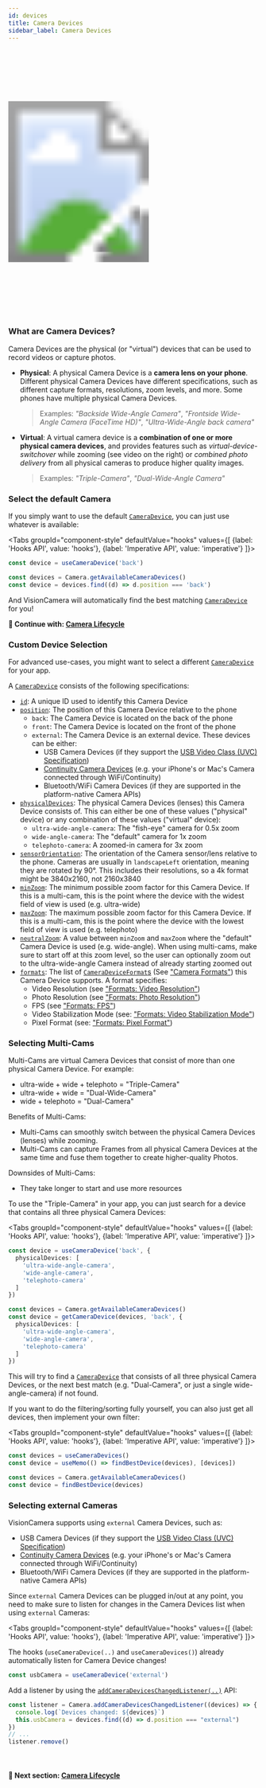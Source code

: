 ```yaml
---
id: devices
title: Camera Devices
sidebar_label: Camera Devices
---
```



<div>
  <svg xmlns="http://www.w3.org/2000/svg" width="283" height="535" style={{ float: 'right' }}>
    <image href={useBaseUrl("img/demo.gif")} x="18" y="33" width="247" height="469"  />
    <image href={useBaseUrl("img/frame.png")} width="283" height="535" />
  </svg>
</div>

### What are Camera Devices?

Camera Devices are the physical (or "virtual") devices that can be used to record videos or capture photos.

* **Physical**: A physical Camera Device is a **camera lens on your phone**. Different physical Camera Devices have different specifications, such as different capture formats, resolutions, zoom levels, and more. Some phones have multiple physical Camera Devices.

  > Examples: _"Backside Wide-Angle Camera"_, _"Frontside Wide-Angle Camera (FaceTime HD)"_, _"Ultra-Wide-Angle back camera"_
* **Virtual**: A virtual camera device is a **combination of one or more physical camera devices**, and provides features such as _virtual-device-switchover_ while zooming (see video on the right) or _combined photo delivery_ from all physical cameras to produce higher quality images.

  > Examples: _"Triple-Camera"_, _"Dual-Wide-Angle Camera"_

### Select the default Camera

If you simply want to use the default [`CameraDevice`](/docs/api/interfaces/CameraDevice), you can just use whatever is available:

<Tabs
  groupId="component-style"
  defaultValue="hooks"
  values={[
    {label: 'Hooks API', value: 'hooks'},
    {label: 'Imperative API', value: 'imperative'}
  ]}>
<TabItem value="hooks">

```ts
const device = useCameraDevice('back')
```

</TabItem>
<TabItem value="imperative">

```ts
const devices = Camera.getAvailableCameraDevices()
const device = devices.find((d) => d.position === 'back')
```

</TabItem>
</Tabs>

And VisionCamera will automatically find the best matching [`CameraDevice`](/docs/api/interfaces/CameraDevice) for you!

**🚀 Continue with: [Camera Lifecycle](lifecycle)**

### Custom Device Selection

For advanced use-cases, you might want to select a different [`CameraDevice`](/docs/api/interfaces/CameraDevice) for your app.

A [`CameraDevice`](/docs/api/interfaces/CameraDevice) consists of the following specifications:

- [`id`](/docs/api/interfaces/CameraDevice#id): A unique ID used to identify this Camera Device
- [`position`](/docs/api/interfaces/CameraDevice#position): The position of this Camera Device relative to the phone
  - `back`: The Camera Device is located on the back of the phone
  - `front`: The Camera Device is located on the front of the phone
  - `external`: The Camera Device is an external device. These devices can be either:
    - USB Camera Devices (if they support the [USB Video Class (UVC) Specification](https://en.wikipedia.org/wiki/List_of_USB_video_class_devices))
    - [Continuity Camera Devices](https://support.apple.com/en-us/HT213244) (e.g. your iPhone's or Mac's Camera connected through WiFi/Continuity)
    - Bluetooth/WiFi Camera Devices (if they are supported in the platform-native Camera APIs)
- [`physicalDevices`](/docs/api/interfaces/CameraDevice#physicalDevices): The physical Camera Devices (lenses) this Camera Device consists of. This can either be one of these values ("physical" device) or any combination of these values ("virtual" device):
  - `ultra-wide-angle-camera`: The "fish-eye" camera for 0.5x zoom
  - `wide-angle-camera`: The "default" camera for 1x zoom
  - `telephoto-camera`: A zoomed-in camera for 3x zoom
- [`sensorOrientation`](/docs/api/interfaces/CameraDevice#sensorOrientation): The orientation of the Camera sensor/lens relative to the phone. Cameras are usually in `landscapeLeft` orientation, meaning they are rotated by 90°. This includes their resolutions, so a 4k format might be 3840x2160, not 2160x3840
- [`minZoom`](/docs/api/interfaces/CameraDevice#minZoom): The minimum possible zoom factor for this Camera Device. If this is a multi-cam, this is the point where the device with the widest field of view is used (e.g. ultra-wide)
- [`maxZoom`](/docs/api/interfaces/CameraDevice#maxZoom): The maximum possible zoom factor for this Camera Device. If this is a multi-cam, this is the point where the device with the lowest field of view is used (e.g. telephoto)
- [`neutralZoom`](/docs/api/interfaces/CameraDevice#neutralZoom): A value between `minZoom` and `maxZoom` where the "default" Camera Device is used (e.g. wide-angle). When using multi-cams, make sure to start off at this zoom level, so the user can optionally zoom out to the ultra-wide-angle Camera instead of already starting zoomed out
- [`formats`](/docs/api/interfaces/CameraDevice#formats): The list of [`CameraDeviceFormat`s](/docs/api/interfaces/CameraDeviceFormat) (See ["Camera Formats"](/docs/guides/formats)) this Camera Device supports. A format specifies:
  - Video Resolution (see ["Formats: Video Resolution"](/docs/guides/formats#video-resolution))
  - Photo Resolution (see ["Formats: Photo Resolution"](/docs/guides/formats#photo-resolution))
  - FPS (see ["Formats: FPS"](/docs/guides/formats#fps))
  - Video Stabilization Mode (see: ["Formats: Video Stabilization Mode"](/docs/guides/formats#videoStabilization))
  - Pixel Format (see: ["Formats: Pixel Format"](/docs/guides/formats#pixelFormat))

### Selecting Multi-Cams

Multi-Cams are virtual Camera Devices that consist of more than one physical Camera Device. For example:

- ultra-wide + wide + telephoto = "Triple-Camera"
- ultra-wide + wide = "Dual-Wide-Camera"
- wide + telephoto = "Dual-Camera"

Benefits of Multi-Cams:

- Multi-Cams can smoothly switch between the physical Camera Devices (lenses) while zooming.
- Multi-Cams can capture Frames from all physical Camera Devices at the same time and fuse them together to create higher-quality Photos.

Downsides of Multi-Cams:

- They take longer to start and use more resources

To use the "Triple-Camera" in your app, you can just search for a device that contains all three physical Camera Devices:

<Tabs
  groupId="component-style"
  defaultValue="hooks"
  values={[
    {label: 'Hooks API', value: 'hooks'},
    {label: 'Imperative API', value: 'imperative'}
  ]}>
<TabItem value="hooks">

```ts
const device = useCameraDevice('back', {
  physicalDevices: [
    'ultra-wide-angle-camera',
    'wide-angle-camera',
    'telephoto-camera'
  ]
})
```

</TabItem>
<TabItem value="imperative">

```ts
const devices = Camera.getAvailableCameraDevices()
const device = getCameraDevice(devices, 'back', {
  physicalDevices: [
    'ultra-wide-angle-camera',
    'wide-angle-camera',
    'telephoto-camera'
  ]
})
```

</TabItem>
</Tabs>

This will try to find a [`CameraDevice`](/docs/api/interfaces/CameraDevice) that consists of all three physical Camera Devices, or the next best match (e.g. "Dual-Camera", or just a single wide-angle-camera) if not found.

If you want to do the filtering/sorting fully yourself, you can also just get all devices, then implement your own filter:

<Tabs
  groupId="component-style"
  defaultValue="hooks"
  values={[
    {label: 'Hooks API', value: 'hooks'},
    {label: 'Imperative API', value: 'imperative'}
  ]}>
<TabItem value="hooks">

```ts
const devices = useCameraDevices()
const device = useMemo(() => findBestDevice(devices), [devices])
```

</TabItem>
<TabItem value="imperative">

```ts
const devices = Camera.getAvailableCameraDevices()
const device = findBestDevice(devices)
```

</TabItem>
</Tabs>

### Selecting external Cameras

VisionCamera supports using `external` Camera Devices, such as:
- USB Camera Devices (if they support the [USB Video Class (UVC) Specification](https://en.wikipedia.org/wiki/List_of_USB_video_class_devices))
- [Continuity Camera Devices](https://support.apple.com/en-us/HT213244) (e.g. your iPhone's or Mac's Camera connected through WiFi/Continuity)
- Bluetooth/WiFi Camera Devices (if they are supported in the platform-native Camera APIs)

Since `external` Camera Devices can be plugged in/out at any point, you need to make sure to listen for changes in the Camera Devices list when using `external` Cameras:

<Tabs
  groupId="component-style"
  defaultValue="hooks"
  values={[
    {label: 'Hooks API', value: 'hooks'},
    {label: 'Imperative API', value: 'imperative'}
  ]}>
<TabItem value="hooks">

The hooks (`useCameraDevice(..)` and `useCameraDevices()`) already automatically listen for Camera Device changes!

```ts
const usbCamera = useCameraDevice('external')
```

</TabItem>
<TabItem value="imperative">

Add a listener by using the [`addCameraDevicesChangedListener(..)`](/docs/api/classes/Camera#addcameradeviceschangedlistener) API:

```ts
const listener = Camera.addCameraDevicesChangedListener((devices) => {
  console.log(`Devices changed: ${devices}`)
  this.usbCamera = devices.find((d) => d.position === "external")
})
// ...
listener.remove()
```

</TabItem>
</Tabs>

<br />

#### 🚀 Next section: [Camera Lifecycle](lifecycle)
